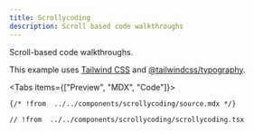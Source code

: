 ```yaml
---
title: Scrollycoding
description: Scroll based code walkthroughs
---
```



Scroll-based code walkthroughs.

This example uses [Tailwind CSS](https://tailwindcss.com/) and [@tailwindcss/typography](https://tailwindcss.com/docs/typography-plugin).

<Tabs items={["Preview", "MDX", "Code"]}>
<Tab value="Preview">
<PreviewContainer>
  <Preview />
</PreviewContainer>
</Tab>
<Tab value="MDX">

```mdx
{/* !from  ../../components/scrollycoding/source.mdx */}
```

</Tab>
<Tab value="Code">

```tsx
// !from  ../../components/scrollycoding/scrollycoding.tsx
```

</Tab>
</Tabs>
